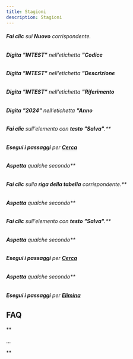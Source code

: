 ```yaml
---
title: Stagioni
description: Stagioni
---
```

###### **Fai clic** sul **Nuovo** corrispondente.

###### **Digita** **"INTEST"** nell'etichetta **"Codice**

###### **Digita** **"INTEST"** nell'etichetta **"Descrizione**

###### **Digita** **"INTEST"** nell'etichetta **"Riferimento**

###### **Digita** **"2024"** nell'etichetta **"Anno**

###### **Fai clic** sull'elemento con **testo "Salva"**.**

###### **Esegui i passaggi** per **[Cerca](Cerca)**

###### **Aspetta** qualche secondo**

###### **Fai clic** sulla **riga della tabella** corrispondente.**

###### **Aspetta** qualche secondo**

###### **Fai clic** sull'elemento con **testo "Salva"**.**

###### **Aspetta** qualche secondo**

###### **Esegui i passaggi** per **[Cerca](Cerca)**

###### **Aspetta** qualche secondo**

###### **Esegui i passaggi** per **[Elimina](Elimina)**

**FAQ**
---------------

**

...

**